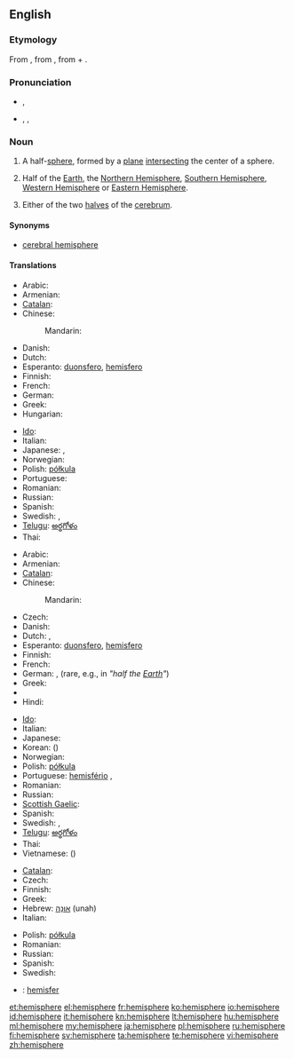 {{wikipedia}}
{{also|hémisphère}}
==English==

===Etymology===
From {{etyl|la}} {{term|hemisphaerium|lang=la}}, from {{etyl|grc}} {{term|ἡμισφαίριον||tr=hēmisphairion|lang=grc}}, from {{term|ἡμι-||tr=hēmi-|half|lang=grc}} + {{term|σφαῖρα||tr=sphaira||sphere|lang=grc}}.

===Pronunciation===
* {{a|RP}} {{IPA|/ˈhɛmɪsfɪə/}}, {{SAMPA|/"hEmIsfI@/}}
* {{a|US}} {{enPR|hĕ'mĭsfîr}}, {{IPA|/ˈhɛmɪsfɪər/}}, {{SAMPA|/"hEmIsfI@`/}}

===Noun===
{{en-noun}}

# {{geometry}} A half-[[sphere]], formed by a [[plane]] [[intersect]]ing the center of a sphere.
# {{geography}} Half of the [[Earth]], the [[Northern Hemisphere]], [[Southern Hemisphere]], [[Western Hemisphere]] or [[Eastern Hemisphere]].
# {{anatomy}} Either of the two [[halves]] of the [[cerebrum]].

====Synonyms====
* {{sense|anatomy: either of the two lobes of the cerebellum}} [[cerebral hemisphere]]

====Translations====
{{trans-top|half-sphere}}
* Arabic: {{t|ar|نصف كرة|m|tr=niSf kúra}}
* Armenian: {{t|hy|կիսագունդ|tr=kisagund}}
* [[Catalan]]: {{t|ca|hemisferi|m}}
* Chinese:
*: Mandarin: {{t-|cmn|半球|tr=bànqiú|sc=Hani}}
* Danish: {{t|da|halvkugle}}
* Dutch: {{t+|nl|hemisfeer|m}}
* Esperanto: [[duonsfero]], [[hemisfero]]
* Finnish: {{t-|fi|puolipallo}}
* French: {{t+|fr|hémisphère|m}}
* German: {{t+|de|Halbkugel|f}}
* Greek: {{t+|el|ημισφαίριο|tr=imisfério}}
* Hungarian: {{t+|hu|félgömb}}
{{trans-mid}}
* [[Ido]]: {{t|io|misfero|xs=Ido}}
* Italian: {{t+|it|emisfero}}
* Japanese: {{t|ja|半球体|tr=はんきゅうたい, hankyūtai}}, {{t-|ja|半球|tr=はんきゅう, hankyū}}
* Norwegian: {{t|no|halvkule}}
* Polish: [[półkula]] {{f}}
* Portuguese: {{t+|pt|hemisfério|m}}
* Romanian: {{t|ro|emisferă|f}}
* Russian: {{t+|ru|полушарие|n|tr=polušárije}}
* Spanish: {{t+|es|hemisferio|m}}
* Swedish: {{t|sv|halvklot|c}}, {{t+|sv|hemisfär|c}}
* [[Telugu]]: [[అర్థగోళం]]
* Thai: {{t|th|ซีกโลก|tr=sêek lôhk}}
{{trans-bottom}}

{{trans-top|half of the Earth}}
* Arabic: {{t|ar|نصف كرة|m|tr=niSf kúra}}
* Armenian: {{t|hy|կիսագունդ|tr=kisagund}}
* [[Catalan]]: {{t|ca|hemisferi|m}}
* Chinese:
*: Mandarin: {{t-|cmn|半球|tr=bànqiú|sc=Hani}}
* Czech: {{t-|cs|polokoule|f}}
* Danish: {{t|da|halvkugle}}
* Dutch: {{t+|nl|halfrond|n}}, {{t+|nl|hemisfeer|m}}
* Esperanto: [[duonsfero]], [[hemisfero]]
* Finnish: {{t-|fi|pallonpuolisko}}
* French: {{t+|fr|hémisphère|f}}
* German: {{t+|de|Hemisphäre|f}}, {{t+|de|Halbkugel|f}} (rare, e.g., in {{t|de|Erdhalbkugel|f}} ''"half the [[Earth]]"'')
* Greek: {{t+|el|ημισφαίριο|m|tr=ημισφαίριο}}
* {{trreq|he}}
* Hindi: {{t|hi|गोलार्ध|tr=gōlārdh|xs=Hindi}}
{{trans-mid}}
* [[Ido]]: {{t|io|misfero|xs=Ido}}
* Italian: {{t+|it|emisfero}}
* Japanese: {{t-|ja|半球|tr=はんきゅう, hankyū}}
* Korean: {{t+|ko|반구|tr=bangu|sc=Hang}} ({{t+|ko|半球|sc=Hani}})
* Norwegian: {{t|no|halvkule}}
* Polish: [[półkula]] {{f}}
* Portuguese: [[hemisfério]] {{m}}, {{t|pt|hemisfério|m}}
* Romanian: {{t|ro|emisferă|f}}
* Russian: {{t+|ru|полушарие|n|tr=polušárije}}
* [[Scottish Gaelic]]: {{t-|gd|leth-chruinne|m|xs=Scottish Gaelic}}
* Spanish: {{t+|es|hemisferio|m}}
* Swedish: {{t|sv|halvklot|c}}, {{t+|sv|hemisfär|c}}
* [[Telugu]]: [[అర్థగోళం]]
* Thai: {{t|th|ซีกโลก|tr=sêek lôhk}}
* Vietnamese: {{t|vi|bán cầu|xs=Vietnamese}} ({{t-|vi|半球|sc=Hani|xs=Vietnamese}})
{{trans-bottom}}

{{trans-top|lobe of cerebrum}}
* [[Catalan]]: {{t|ca|hemisferi|m}}
* Czech: {{t-|cs|hemisféra|f}}
* Finnish: {{t-|fi|aivopuolisko}}
* Greek: {{t+|el|ημισφαίριο|m|tr=imisfério}}
* Hebrew: [[אונה|אוּנָה]] (unah) {{f}}
* Italian: {{t+|it|emisfero|m}}
{{trans-mid}}
* Polish: [[półkula]] {{f}}
* Romanian: {{t|ro|emisferă|f|alt=emisferă (cerebrală)}}
* Russian: {{t+|ru|полушарие|n|tr=polušárije}}
* Spanish: {{t+|es|hemisferio|m}}
* Swedish: {{t|sv|hjärnhalva|c}}
{{trans-bottom}}

{{checktrans-top}}
* {{ttbc|id}}: [[hemisfer]]
{{trans-bottom}}

[[et:hemisphere]]
[[el:hemisphere]]
[[fr:hemisphere]]
[[ko:hemisphere]]
[[io:hemisphere]]
[[id:hemisphere]]
[[it:hemisphere]]
[[kn:hemisphere]]
[[lt:hemisphere]]
[[hu:hemisphere]]
[[ml:hemisphere]]
[[my:hemisphere]]
[[ja:hemisphere]]
[[pl:hemisphere]]
[[ru:hemisphere]]
[[fi:hemisphere]]
[[sv:hemisphere]]
[[ta:hemisphere]]
[[te:hemisphere]]
[[vi:hemisphere]]
[[zh:hemisphere]]